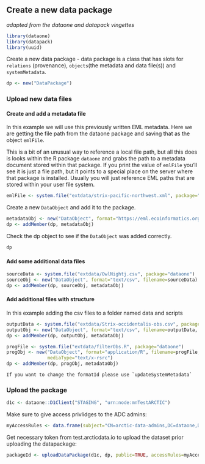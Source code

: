 ## Create a new data package
*adapted from the dataone and datapack vingettes*

```r
library(dataone)
library(datapack)
library(uuid)
```

Create a new data package
 - data package is a class that has slots for `relations` (provenance), `objects`(the metadata and data file(s)) and `systemMetadata`.
```r
dp <- new("DataPackage")
```

### Upload new data files

#### Create and add a metadata file

In this example we will use this previously written EML metadata. Here we are getting the file path from the dataone package and saving that as the object `emlFile`.

This is a bit of an unusual way to reference a local file path, but all this does is looks within the R package `dataone` and grabs the path to a metadata document stored within that package. If you print the value of `emlFile` you'll see it is just a file path, but it points to a special place on the server where that package is installed. Usually you will just reference EML paths that are stored within your user file system.

```r
emlFile <- system.file("extdata/strix-pacific-northwest.xml", package="dataone")
```

Create a new `DataObject` and add it to the package.
```r
metadataObj <- new("DataObject", format="https://eml.ecoinformatics.org/eml-2.2.0", filename=emlFile)
dp <- addMember(dp, metadataObj)
```

Check the dp object to see if the `DataObject` was added correctly.
```r
dp
```

#### Add some additional data files
```r
sourceData <- system.file("extdata/OwlNightj.csv", package="dataone")
sourceObj <- new("DataObject", format="text/csv", filename=sourceData)
dp <- addMember(dp, sourceObj, metadataObj)
```

#### Add additional files with structure

In this example adding the csv files to a folder named data and scripts
```r
outputData <- system.file("extdata/Strix-occidentalis-obs.csv", package="dataone")
outputObj <- new("DataObject", format="text/csv", filename=outputData, targetPath = "data")
dp <- addMember(dp, outputObj, metadataObj)

progFile <- system.file("extdata/filterObs.R", package="dataone")
progObj <- new("DataObject", format="application/R", filename=progFile, targetPath = "scripts",
               mediaType="text/x-rsrc")
dp <- addMember(dp, progObj, metadataObj)
```

```block
If you want to change the formatId please use `updateSystemMetadata`
```

### Upload the package

```r
d1c <- dataone::D1Client("STAGING", "urn:node:mnTestARCTIC")
```

Make sure to give access privlidges to the ADC admins:
```r
myAccessRules <- data.frame(subject="CN=arctic-data-admins,DC=dataone,DC=org", permission="changePermission") 
```

Get necessary token from test.arcticdata.io to upload the dataset prior uploading the datapackage:
```r
packageId <- uploadDataPackage(d1c, dp, public=TRUE, accessRules=myAccessRules, quiet=FALSE)
```
